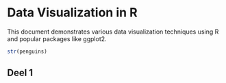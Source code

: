 # Data Visualization in R

This document demonstrates various data visualization techniques using R and popular packages like ggplot2.

```r
str(penguins)
```

## Deel 1